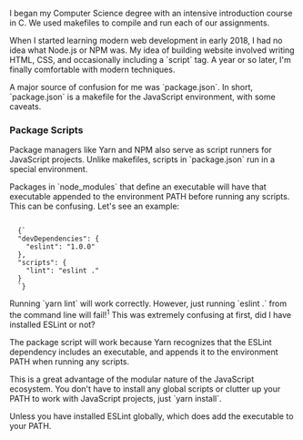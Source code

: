 

I began my Computer Science degree with an intensive introduction course in C. We used makefiles to compile and run each of our assignments.

When I started learning modern web development in early 2018, I had no idea what Node.js or NPM was. My idea of building website involved writing HTML, CSS, and occasionally including a \`script\` tag. A year or so later, I'm finally comfortable with modern techniques.

A major source of confusion for me was \`package.json\`. In short, \`package.json\` is a makefile for the JavaScript environment, with some caveats.

### Package Scripts

Package managers like Yarn and NPM also serve as script runners for JavaScript projects. Unlike makefiles, scripts in \`package.json\` run in a special environment.

Packages in \`node_modules\` that define an executable will have that executable appended to the environment PATH before running any scripts. This can be confusing. Let's see an example:

<Code language="json" syntax={json}>
  {`
  "devDependencies": {
    "eslint": "1.0.0"
  },
  "scripts": {
    "lint": "eslint ."
  }
  `}
</Code>

Running \`yarn lint\` will work correctly. However, just running \`eslint .\` from the command line will fail!<sup>1</sup> This was extremely confusing at first, did I have installed ESLint or not?

The package script will work because Yarn recognizes that the ESLint dependency includes an executable, and appends it to the environment PATH when running any scripts.

This is a great advantage of the modular nature of the JavaScript ecosystem. You don't have to install any global scripts or clutter up your PATH to work with JavaScript projects, just \`yarn install\`.

<Footer><p>Unless you have installed ESLint globally, which does add the executable to your PATH.</p></Footer>
